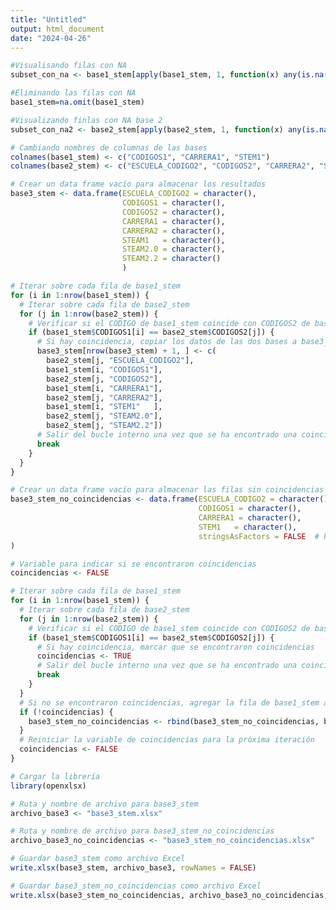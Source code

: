 ```yaml
---
title: "Untitled"
output: html_document
date: "2024-04-26"
---
```


```r
#Visualisando filas con NA
subset_con_na <- base1_stem[apply(base1_stem, 1, function(x) any(is.na(x))), ]
```

```r
#Eliminando las filas con NA
base1_stem=na.omit(base1_stem)
```

```r
#Visualizando finlas con NA base 2
subset_con_na2 <- base2_stem[apply(base2_stem, 1, function(x) any(is.na(x))), ]
```


```r
# Cambiando nombres de columnas de las bases
colnames(base1_stem) <- c("CODIGOS1", "CARRERA1", "STEM1")
colnames(base2_stem) <- c("ESCUELA_CODIGO2", "CODIGOS2", "CARRERA2", "STEAM2.0", "STEAM2.2")

# Crear un data frame vacío para almacenar los resultados
base3_stem <- data.frame(ESCUELA_CODIGO2 = character(),
                         CODIGOS1 = character(),
                         CODIGOS2 = character(),
                         CARRERA1 = character(),
                         CARRERA2 = character(),
                         STEAM1   = character(),
                         STEAM2.0 = character(),
                         STEAM2.2 = character()
                         )

# Iterar sobre cada fila de base1_stem
for (i in 1:nrow(base1_stem)) {
  # Iterar sobre cada fila de base2_stem
  for (j in 1:nrow(base2_stem)) {
    # Verificar si el CODIGO de base1_stem coincide con CODIGOS2 de base2_stem
    if (base1_stem$CODIGOS1[i] == base2_stem$CODIGOS2[j]) {
      # Si hay coincidencia, copiar los datos de las dos bases a base3_stem
      base3_stem[nrow(base3_stem) + 1, ] <- c( 
        base2_stem[j, "ESCUELA_CODIGO2"],
        base1_stem[i, "CODIGOS1"],
        base2_stem[j, "CODIGOS2"],
        base1_stem[i, "CARRERA1"],
        base2_stem[j, "CARRERA2"],
        base1_stem[i, "STEM1"   ],
        base2_stem[j, "STEAM2.0"],
        base2_stem[j, "STEAM2.2"])
      # Salir del bucle interno una vez que se ha encontrado una coincidencia
      break
    }
  }
}
```

```r
# Crear un data frame vacío para almacenar las filas sin coincidencias
base3_stem_no_coincidencias <- data.frame(ESCUELA_CODIGO2 = character(),
                                          CODIGOS1 = character(),
                                          CARRERA1 = character(),
                                          STEM1   = character(),
                                          stringsAsFactors = FALSE  # Para evitar la conversión a factores
)

# Variable para indicar si se encontraron coincidencias
coincidencias <- FALSE

# Iterar sobre cada fila de base1_stem
for (i in 1:nrow(base1_stem)) {
  # Iterar sobre cada fila de base2_stem
  for (j in 1:nrow(base2_stem)) {
    # Verificar si el CODIGO de base1_stem coincide con CODIGOS2 de base2_stem
    if (base1_stem$CODIGOS1[i] == base2_stem$CODIGOS2[j]) {
      # Si hay coincidencia, marcar que se encontraron coincidencias
      coincidencias <- TRUE
      # Salir del bucle interno una vez que se ha encontrado una coincidencia
      break
    }
  }
  # Si no se encontraron coincidencias, agregar la fila de base1_stem a base3_stem_no_coincidencias
  if (!coincidencias) {
    base3_stem_no_coincidencias <- rbind(base3_stem_no_coincidencias, base1_stem[i, c("CODIGOS1", "CARRERA1", "STEM1")])
  }
  # Reiniciar la variable de coincidencias para la próxima iteración
  coincidencias <- FALSE
}


```

```r
# Cargar la librería
library(openxlsx)

# Ruta y nombre de archivo para base3_stem
archivo_base3 <- "base3_stem.xlsx"

# Ruta y nombre de archivo para base3_stem_no_coincidencias
archivo_base3_no_coincidencias <- "base3_stem_no_coincidencias.xlsx"

# Guardar base3_stem como archivo Excel
write.xlsx(base3_stem, archivo_base3, rowNames = FALSE)

# Guardar base3_stem_no_coincidencias como archivo Excel
write.xlsx(base3_stem_no_coincidencias, archivo_base3_no_coincidencias, rowNames = FALSE)

```

